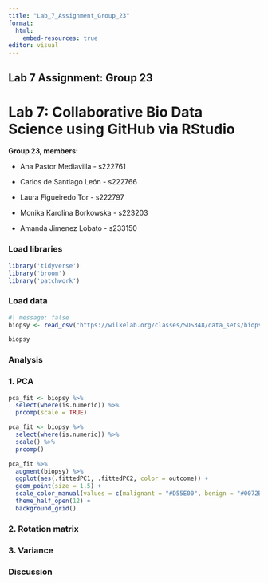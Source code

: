 ```yaml
---
title: "Lab_7_Assignment_Group_23"
format:
  html:
    embed-resources: true
editor: visual
---
```


## **Lab 7 Assignment: Group 23**

# Lab 7: Collaborative Bio Data Science using GitHub via RStudio

**Group 23, members:**

-   Ana Pastor Mediavilla - s222761

-   Carlos de Santiago León - s222766

-   Laura Figueiredo Tor - s222797

-   Monika Karolina Borkowska - s223203

-   Amanda Jimenez Lobato - s233150

### 

### Load libraries

```r
library('tidyverse')
library('broom')
library('patchwork')
```

### Load data

```r
#| message: false 
biopsy <- read_csv("https://wilkelab.org/classes/SDS348/data_sets/biopsy.csv")

biopsy
```

### Analysis

### 1. PCA

```r
pca_fit <- biopsy %>% 
  select(where(is.numeric)) %>% 
  prcomp(scale = TRUE)
```

```r
pca_fit <- biopsy %>% 
  select(where(is.numeric)) %>% 
  scale() %>% 
  prcomp()
```

```r
pca_fit %>%
  augment(biopsy) %>% 
  ggplot(aes(.fittedPC1, .fittedPC2, color = outcome)) + 
  geom_point(size = 1.5) +
  scale_color_manual(values = c(malignant = "#D55E00", benign = "#0072B2")) +
  theme_half_open(12) + 
  background_grid()
```

### 2. Rotation matrix

### 3. Variance

### Discussion
